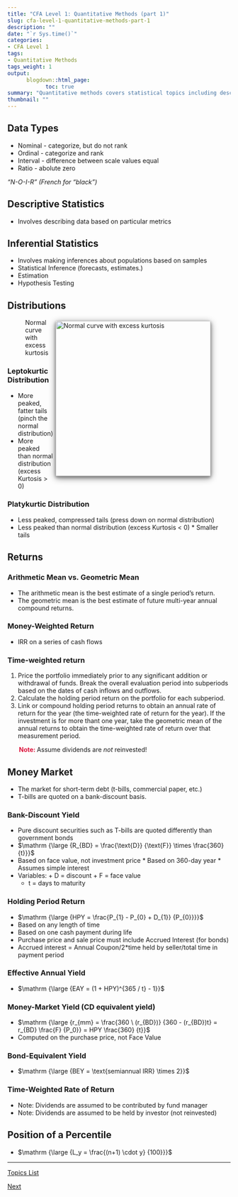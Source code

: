 ```yaml
---
title: "CFA Level 1: Quantitative Methods (part 1)"
slug: cfa-level-1-quantitative-methods-part-1
description: ""
date: "`r Sys.time()`"
categories:
- CFA Level 1
tags:
- Quantitative Methods
tags_weight: 1
output:
      blogdown::html_page:
            toc: true
summary: "Quantitative methods covers statistical topics including descriptive statistics, hypothesis testing, and more."
thumbnail: ""
---
```



## Data Types 							

* Nominal - categorize, but do not rank			
* Ordinal - categorize and rank					
* Interval - difference between scale values equal	
* Ratio - abolute zero		

_"N-O-I-R" (French for "black")_

## Descriptive Statistics							
* Involves describing data based on particular metrics

## Inferential Statistics

* Involves making inferences about populations based on samples
* Statistical Inference (forecasts, estimates.)
* Estimation
* Hypothesis Testing							
	
## Distributions				

<p>![Normal curve with excess kurtosis](/post/cfa-level-1-quantitative-methods_files/normal-platy-lepto.png){width="350" style="margin: 5px 5px 5px 5px; border-radius: 1%; box-shadow: 0 3px 6px 0 grey, 0 4px 16px 0 grey; float: right;"}</p>

### Leptokurtic Distribution	

* More peaked, fatter tails (pinch the normal distribution)	
* More peaked than normal distribution (excess Kurtosis > 0)

### Platykurtic Distribution 

* Less peaked, compressed tails (press down on normal distribution)
* Less peaked than normal distribution (excess Kurtosis < 0)	* Smaller tails

## Returns				
										
### Arithmetic Mean vs. Geometric Mean			

* The arithmetic mean is the best estimate of a single period's return.				
* The geometric mean is the best estimate of future multi-year annual compound returns.

### Money-Weighted Return						

* IRR on a series of cash flows			

### Time-weighted return			

1. Price the portfolio immediately prior to any significant addition or withdrawal of funds.  Break the overall evaluation period into subperiods based on the dates of cash inflows and outflows.									
2. Calculate the holding period return on the portfolio for each subperiod.
3. Link or compound holding period returns to obtain an annual rate of return for the year (the time-weighted rate of return for the year). If the investment is for more thant one year, take the geometric mean of the annual returns to obtain the time-weighted rate of return over that measurement period.
										
<font style="color: crimson; font-weight: bold; font: italic; margin-left: 26px;"> Note: </font> Assume dividends are _not_ reinvested!

## Money Market		

* The market for short-term debt (t-bills, commercial paper, etc.)
* T-bills are quoted on a bank-discount basis.			

### Bank-Discount Yield	

* Pure discount securities such as T-bills are quoted differently than government bonds						
* $\mathrm {\large {R_{BD} = \frac{\text{D}} {\text{F}} \times \frac{360} {t}}}$
* Based on face value, not investment price				* Based on 360-day year								* Assumes simple interest			
* Variables:
      + D = discount
      + F = face value
	+ t = days to maturity						
										
### Holding Period Return

* $\mathrm {\large {HPY = \frac{P_{1} - P_{0} + D_{1}} {P_{0}}}}$
* Based on any length of time
* Based on one cash payment during life
* Purchase price and sale price must include Accrued Interest (for bonds)
* Accrued interest = Annual Coupon/2*time held by seller/total time in payment period							

### Effective Annual Yield
										
* $\mathrm {\large {EAY = (1 + HPY)^{365 / t} - 1}}$
									
### Money-Market Yield (CD equivalent yield)	

* $\mathrm {\large {r_{mm} = \frac{360 \ (r_{BD})} {360 - (r_{BD})t} = r_{BD} \frac{F} {P_0}} = HPY \frac{360} {t}}$
* Computed on the purchase price, not Face Value		
				
### Bond-Equivalent Yield	

* $\mathrm {\large {BEY = \text{semiannual IRR} \times 2}}$

### Time-Weighted Rate of Return	

* Note: Dividends are assumed to be contributed by fund manager
* Note: Dividends are assumed to be held by investor (not reinvested)			
								
## Position of a Percentile	

* $\mathrm {\large {L_y =  \frac{(n+1) \cdot y} {100}}}$	

<hr>

<a id="nav__prev" href="../cfa-study-topics">Topics List</a>

<a id="nav__next" href="../cfa-level-1-quantitative-methods-part-2">Next</a>
